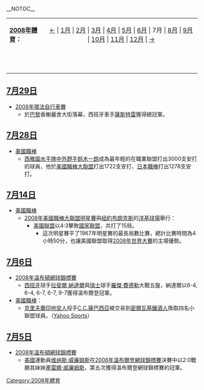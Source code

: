 __NOTOC__
{{monthInSport|2008|7}}
{| border="0" cellspacing="0" cellpadding="0" width="70%"
|- 
|'''[[2008年體育|2008年體育]]：'''
| align="center" | [[2007年12月體育|←]] | [[2008年1月體育|1月]] | [[2008年2月體育|2月]] | [[2008年3月體育|3月]] | [[2008年4月體育|4月]] | [[2008年5月體育|5月]] | [[2008年6月體育|6月]] | 7月 | [[2008年8月體育|8月]] | [[2008年9月體育|9月]] | [[2008年10月體育|10月]] | [[2008年11月體育|11月]] | [[2008年12月體育|12月]] | [[2009年1月體育|→]] 
|-----
|   ||  
|}
== [[7月29日|7月29日]] ==
*[[2008年|2008年]][[環法自行車賽|環法自行車賽]]
**於[[巴黎|巴黎]]香榭麗舍大街落幕，西班牙車手[[薩斯特雷|薩斯特雷]]獲得總冠軍。
== [[7月28日|7月28日]] ==
*[[美國職棒|美國職棒]]
** [[西雅圖水手隊|西雅圖水手隊]][[中外野手|中外野手]][[鈴木一朗|鈴木一朗]]成為最年輕的在職業聯盟打出3000支安打的球員，他於[[美國職棒大聯盟|美國職棒大聯盟]]打出1722支安打、[[日本職棒|日本職棒]]打出1278支安打。
== [[7月14日|7月14日]] ==
*[[美國職棒|美國職棒]]
**[[2008年美國職棒大聯盟明星賽|2008年美國職棒大聯盟明星賽]]與[[紐約|紐約]][[布朗克斯|布朗克斯]]的[[洋基球場|洋基球場]]舉行：
***[[美國聯盟|美國聯盟]]以4:3擊敗[[國家聯盟|國家聯盟]]，共打了15局。
****這次明星賽平了1967年明星賽的最長局數比賽，總計比賽時間為4小時50分，也讓美國聯盟取得[[2008年世界大賽|2008年世界大賽]]的主場優勢。
== [[7月6日|7月6日]] ==
*[[2008年溫布頓網球錦標賽|2008年溫布頓網球錦標賽]]
**[[西班牙|西班牙]]球手[[拉斐爾·納達爾|拉斐爾·納達爾]]與[[瑞士|瑞士]]球手[[羅傑·費德勒|羅傑·費德勒]]大戰五盤，納達爾以6-4, 6-4, 6-7, 6-7, 9-7獲得溫布爾登冠軍。
*[[美國職棒|美國職棒]]：
**[[克里夫蘭印地安人|克里夫蘭印地安人]]投手[[C.C.薩巴西亞|C.C.薩巴西亞]]被交易到[[密爾瓦基釀酒人|密爾瓦基釀酒人]]換取四名小聯盟球員。（[http://sports.yahoo.com/mlb/news;_ylt=AiXCDCOvrxnWxNgPvBgttAYRvLYF?slug=jp-brewerssabathia070608&prov=yhoo&type=lgns Yahoo Sports]{{Wayback|url=http://sports.yahoo.com/mlb/news;_ylt=AiXCDCOvrxnWxNgPvBgttAYRvLYF?slug=jp-brewerssabathia070608&prov=yhoo&type=lgns |date=20190821234224 }}）

== [[7月5日|7月5日]] ==
*[[2008年溫布頓網球錦標賽|2008年溫布頓網球錦標賽]]
**[[美國|美國]]運動員[[维纳斯·威廉姆斯|维纳斯·威廉姆斯]]在[[2008年溫布爾登網球錦標賽|2008年溫布爾登網球錦標賽]]決賽中以2:0戰勝其妹妹[[塞雷娜·威廉姆斯|塞雷娜·威廉姆斯]]，第五次獲得溫布爾登網球錦標賽的冠軍。

[[Category:2008年體育|Category:2008年體育]]